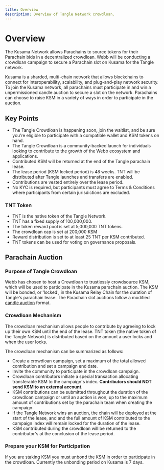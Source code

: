 ```yaml
---
title: Overview
description: Overview of Tangle Network crowdloan.
---
```


# Overview

The Kusama Network allows Parachains to source tokens for their Parachain bids in a decentralized crowdloan.
Webb will be conducting a crowdloan campaign to secure a Parachain slot on Kusama for the Tangle network.

Kusama is a sharded, multi-chain network that allows blockchains to connect for interoperability, scalability,
and plug-and-play network security. To join the Kusama network, all parachains must participate in and win a
unpermissioned candle auction to secure a slot on the network. Parachains can choose to raise KSM in a variety of
ways in order to participate in the auction.

## Key Points

- The Tangle Crowdloan is happening soon, join the waitlist, and be sure you're eligible to participate with a compatible wallet and KSM tokens on hand.
- The Tangle Crowdloan is a community-backed launch for individuals looking to contribute to the growth of the Webb ecosystem and applications.
- Contributed KSM will be returned at the end of the Tangle parachain lease.
- The lease period (KSM locked period) is 48 weeks. TNT will be distributed after Tangle launches and transfers are enabled.
- Contributions are vested entirely over the lease period.
- No KYC is required, but participants must agree to Terms & Conditions where participants from certain jurisdictions are excluded.

### TNT Token

- TNT is the native token of the Tangle Network.
- TNT has a fixed supply of 100,000,000.
- The token reward pool is set at 5,000,000 TNT tokens.
- The crowdloan cap is set at 200,000 KSM
- Reward distribution is set to at least 25 TNT per KSM contributed.
- TNT tokens can be used for voting on governance proposals.

## Parachain Auction

### Purpose of Tangle Crowdloan

Webb has chosen to host a Crowdloan to trustlessly crowdsource KSM, which will be used to participate in the Kusama parachain auction.
The KSM will be bonded, or 'locked', in the Kusama Relay Chain for the duration of Tangle's parachain lease. The Parachain slot auctions
follow a modified [candle auction](https://wiki.polkadot.network/docs/en/learn-auction#mechanics-of-a-candle-auction) format.

### Crowdloan Mechanism

The crowdloan mechanism allows people to contribute by agreeing to lock up their own KSM until the end of the
lease. TNT token (the native token of the Tangle Network) is distributed based on the amount a user locks and when
the user locks.

The crowdloan mechanism can be summarized as follows:

- Create a crowdloan campaign, set a maximum of the total allowed contribution and set a campaign end date.
- Invite the community to participate in the crowdloan campaign.
- Crowdloan contributors initiate a special transaction allocating transferable KSM to the campaign's index. **Contributors should NOT send KSM to an external account.**
- KSM contributions can be submitted throughout the duration of the crowdloan campaign or until an auction is won, up to the maximum amount of contributions set by the parachain team when creating the campaign.
- If the Tangle Network wins an auction, the chain will be deployed at the start of the lease, and and the full amount of KSM contributed to the campaign index will remain locked for the duration of the lease.
- KSM contributed during the crowdloan will be returned to the contributor's at the conclusion of the lease period.

### Prepare your KSM for Participation

If you are staking KSM you must unbond the KSM in order to participate in the crowdloan. Currently the unbonding period on Kusama
is 7 days.